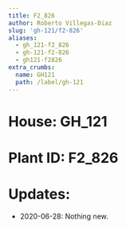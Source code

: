 ```yaml
---
title: F2_826
author: Roberto Villegas-Diaz
slug: 'gh-121/f2-826'
aliases:
  - gh_121-f2_826
  - gh-121-f2-826
  - gh121-f2826
extra_crumbs:
  name: GH121
  path: /label/gh-121
---
```


# **House**: GH_121
# **Plant ID**: F2_826
# **Updates**: 
 - 2020-06-28: Nothing new.
